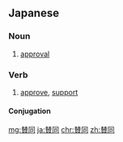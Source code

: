 ==Japanese==
{{ja-kanjitab|さん|どう|yomi=on}}

===Noun===
{{ja-noun|さんどう}}

# [[approval]]

===Verb===
{{ja-verb-suru|tr=intrans|さんどう}}

# [[approve]], [[support]]

====Conjugation====
{{ja-suru|さんどう}}

[[mg:賛同]]
[[ja:賛同]]
[[chr:賛同]]
[[zh:賛同]]